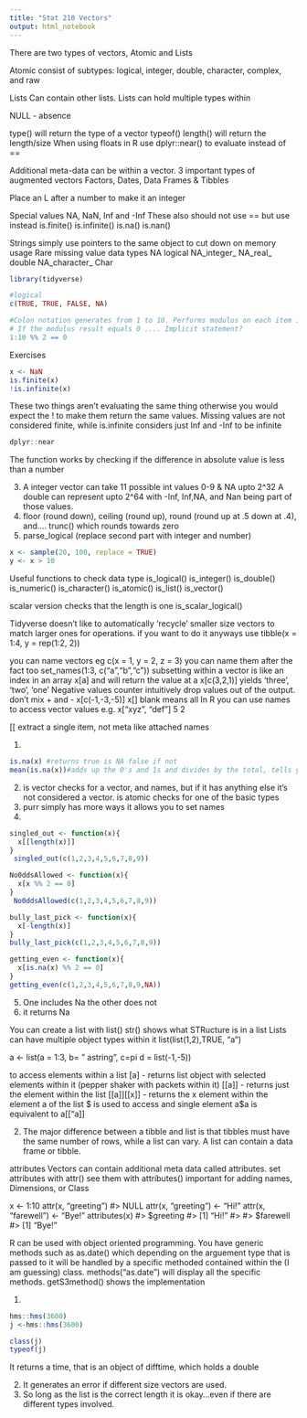 ```yaml
---
title: "Stat 210 Vectors"
output: html_notebook
---
```


There are two types of vectors, Atomic and Lists

Atomic consist of subtypes: logical, integer, double, character, complex, and raw

Lists Can contain other lists. Lists can hold multiple types within

NULL - absence

type() will return the type of a vector
typeof()
length() will return the length/size
When using floats in R use dplyr::near() to evaluate instead of ==

Additional meta-data can be within a vector. 3 important types of augmented vectors Factors, Dates, Data Frames & Tibbles

Place an L after a number to make it an integer

Special values NA, NaN, Inf and -Inf These also should not use == but use instead
is.finite()
is.infinite()
is.na()
is.nan()

Strings simply use pointers to the same object to cut down on memory usage
Rare missing value data types 
NA            logical
NA_integer_
NA_real_      double
NA_character_ Char



```r
library(tidyverse)

#logical
c(TRUE, TRUE, FALSE, NA)

#Colon notation generates from 1 to 10. Performs modulus on each item in the list
# If the modulus result equals 0 .... Implicit statement?
1:10 %% 2 == 0


```



Exercises
```r
x <- NaN
is.finite(x)
!is.infinite(x)

```
These two things aren't evaluating the same thing otherwise you would expect the ! to make them return the same values.
Missing values are not considered finite, while is.infinite considers just Inf and -Inf to be infinite

```r
dplyr::near
```

The function works by checking if the difference in absolute value is less than a number

3. A integer vector can take 11 possible int values 0-9 & NA upto 2^32
   A double can represent upto 2^64 with -Inf, Inf,NA, and Nan being part of those values.
4. floor (round down), ceiling (round up), round (round up at .5 down at .4), and.... trunc() which rounds towards zero
5. parse_logical (replace second part with integer and number)

```r
x <- sample(20, 100, replace = TRUE)
y <- x > 10 
```


Useful functions to check data type
is_logical()
is_integer()
is_double()
is_numeric()
is_character()
is_atomic()
is_list()
is_vector()

scalar version checks that the length is one is_scalar_logical()

Tidyverse doesn't like to automatically 'recycle' smaller size vectors to match larger ones for operations. if you want to do it anyways use 
tibble(x = 1:4, y = rep(1:2, 2))

you can name vectors eg c(x = 1, y = 2, z = 3)
you can name them after the fact too set_names(1:3, c("a","b","c"))
subsetting within a vector is like an index in an array x[a] and will return the value at a
x[c(3,2,1)] yields 'three', 'two', 'one'
Negative values counter intuitively drop values out of the output. don't mix + and -
x[c(-1,-3,-5)]
x[] blank means all
In R you can use names to access vector values e.g.
x["xyz", "def"]
5 2


[[ extract a single item, not meta like attached names

1. 
```r
is.na(x) #returns true is NA false if not
mean(is.na(x))#adds up the 0's and 1s and divides by the total, tells you how much is na

```

2. is vector checks for a vector, and names, but if it has anything else it's not considered a vector. is atomic checks for one of the basic types
3. purr simply has more ways it allows you to set names
4. 
```r
singled_out <- function(x){
  x[[length(x)]]
}
 singled_out(c(1,2,3,4,5,6,7,8,9)) 
```

```r
No0ddsAllowed <- function(x){
  x[x %% 2 == 0]
}
 No0ddsAllowed(c(1,2,3,4,5,6,7,8,9)) 
```
```r
bully_last_pick <- function(x){
  x[-length(x)]
}
bully_last_pick(c(1,2,3,4,5,6,7,8,9)) 
```
```r
getting_even <- function(x){
  x[is.na(x) %% 2 == 0]
}
getting_even(c(1,2,3,4,5,6,7,8,9,NA)) 
```
5. One includes Na the other does not
6. it returns Na




You can create a list with list()
str() shows what STRucture is in a list
Lists can have multiple object types within it
list(list(1,2),TRUE, "a")

a <- list(a = 1:3, b= " astring", c=pi d = list(-1,-5))

to access elements within a list
[a] - returns list object with selected elements within it (pepper shaker with packets within it)
[[a]] - returns just the element within the list
[[a]][[x]] - returns the x element within the element a of the list
$ is used to access and single element a$a is equivalent to a[["a]]

2. The major difference between a tibble and list is that tibbles must have the same number of rows, while a list can vary. A list can contain a data frame or tibble.


attributes
Vectors can contain additional meta data called attributes.
set attributes with attr()
see them with attributes()
important for adding names, Dimensions, or Class

x <- 1:10
attr(x, "greeting")
#> NULL
attr(x, "greeting") <- "Hi!"
attr(x, "farewell") <- "Bye!"
attributes(x)
#> $greeting
#> [1] "Hi!"
#> 
#> $farewell
#> [1] "Bye!"


R can be used with object oriented programming.
You have generic methods such as as.date() which depending on the arguement type that is passed to it
will be handled by a specific methoded contained within the (I am guessing) class.
methods("as.date") will display all the specific methods. getS3method() shows the implementation

1.
```r
hms::hms(3600)
j <-hms::hms(3600)

class(j)
typeof(j)
```
It returns a time, that is an object of difftime, which holds a double

2. It generates an error if different size vectors are used.
3. So long as the list is the correct length it is okay...even if there are different types involved.
